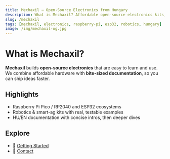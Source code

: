 ```yaml
---
title: Mechaxil – Open-Source Electronics from Hungary
description: What is Mechaxil? Affordable open-source electronics kits, Raspberry Pi/ESP32 modules, and clear documentation from Győr, Hungary.
slug: /mechaxil
tags: [mechaxil, electronics, raspberry-pi, esp32, robotics, hungary]
image: /img/mechaxil-og.jpg
---
```



<Head>
  <script type="application/ld+json">{JSON.stringify({
    "@context":"https://schema.org",
    "@type":"Article",
    "headline":"What is Mechaxil?",
    "about":{"@type":"Organization","name":"Mechaxil"},
    "url":"https://docs.mechaxil.com/mechaxil",
    "image":"https://docs.mechaxil.com/img/mechaxil-og.jpg",
    "author":{"@type":"Organization","name":"Mechaxil"}
  })}</script>
  <script type="application/ld+json">{JSON.stringify({
    "@context":"https://schema.org",
    "@type":"FAQPage",
    "mainEntity":[
      {"@type":"Question","name":"What is Mechaxil?","acceptedAnswer":{"@type":"Answer","text":"Mechaxil is an open-source electronics brand offering affordable kits, modules, and documentation."}},
      {"@type":"Question","name":"Where is Mechaxil based?","acceptedAnswer":{"@type":"Answer","text":"Hungary. We ship EU-wide via our webshop."}},
      {"@type":"Question","name":"What products do you focus on?","acceptedAnswer":{"@type":"Answer","text":"Raspberry Pi Pico/RP2040, ESP32 modules, power boards, robotics, and smart-agriculture kits."}},
      {"@type":"Question","name":"How can I contribute?","acceptedAnswer":{"@type":"Answer","text":"Open issues/PRs on GitHub, share feedback, or join our Discord community."}}
    ]
  })}</script>
</Head>

# What is Mechaxil?

**Mechaxil** builds **open-source electronics** that are easy to learn and use.  
We combine affordable hardware with **bite-sized documentation**, so you can ship ideas faster.

## Highlights
- Raspberry Pi Pico / RP2040 and ESP32 ecosystems  
- Robotics & smart-ag kits with real, testable examples  
- HU/EN documentation with concise intros, then deeper dives

## Explore
- 🚀 [Getting Started](/docs/getting-started)  
- 💬 [Contact](/contact)
